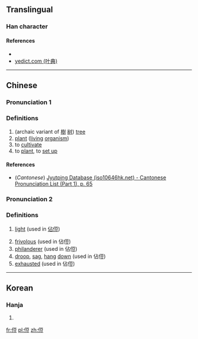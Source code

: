 ==Translingual==

===Han character===
{{Han char|rn=9|rad=人|as=07|sn=9|four=|canj=人一口廿 (OMRT)|ids=⿰[[亻]][[豆]]}}

====References====
* {{Han ref|kx=0103.220|dkj=00649|dj=0219.030|hdz=10158.020|uh=4FB8|ud=20408}}
*[http://yedict.com/htm/4F/4FB8.htm yedict.com (叶典)]

----

==Chinese==
{{zh-forms}}

===Pronunciation 1===
{{zh-pron
|m=shù
|c=syu6
|mc=y
|oc=y
|ma=
|cat=n,v
}}

===Definitions===

# (archaic variant of [[樹]] [[树]]) [[tree]]
# [[plant]] ([[living]] [[organism]])
# to [[cultivate]]
# to [[plant]], to [[set up]]

====References====
*(''Cantonese'') [http://www.iso10646hk.net/jp/document/download.jsp Jyutping Database (iso10646hk.net) - Cantonese Pronunciation List (Part 1), p. 65]

===Pronunciation 2===
{{zh-pron
|m=dōu
|c=
|ma=
|cat=a,n,v
}}

===Definitions===

# {{qualifier|adjective}} [[light]] (used in [[佔侸]])
# [[frivolous]] (used in 佔侸)
# [[philanderer]] (used in 佔侸)
# [[droop]], [[sag]], [[hang]] [[down]] (used in 佔侸)
# [[exhausted]] (used in 佔侸)

----

==Korean==

===Hanja===
{{ko-hanja|hangeul=두|rv=du|mr=tu|y=twu}}

# {{defn|lang=ko|sort=人07}}

[[fr:侸]]
[[pl:侸]]
[[zh:侸]]